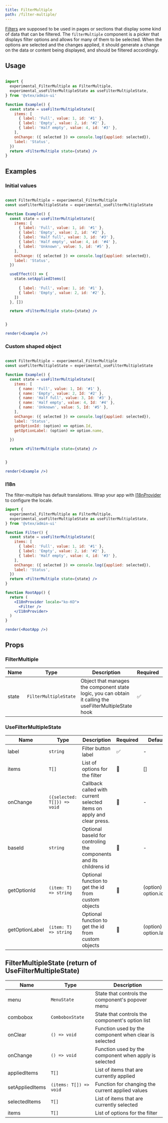 ```yaml
---
title: FilterMultiple
path: /filter-multiple/
---
```


[Filters](/filter/) are supposed to be used in pages or sections that display some kind of data that can be filtered. The `filterMultiple`
 component is a picker that displays filter options and allows for many of them to be selected. When the options are selected
 and the changes applied, it should generate a change on the data or content being displayed, and should be filtered accordingly.

## Usage

```jsx

import {
  experimental_FilterMultiple as FilterMultiple,
  experimental_useFilterMultipleState as useFilterMultipleState,
} from '@vtex/admin-ui'

function Example() {
  const state = useFilterMultipleState({
    items: [
      { label: 'Full', value: 1, id: '#1' },
      { label: 'Empty', value: 2, id: '#2' },
      { label: 'Half empty', value: 4, id: '#3' },
    ],
    onChange: ({ selected }) => console.log({applied: selected}),
    label: 'Status',
  })
  return <FilterMultiple state={state} />
}
```

## Examples

### Initial values

```jsx noInline live

const FilterMultiple = experimental_FilterMultiple
const useFilterMultipleState = experimental_useFilterMultipleState

function Example() {
  const state = useFilterMultipleState({
    items: [
      { label: 'Full', value: 1, id: '#1' },
      { label: 'Empty', value: 2, id: '#2' },
      { label: 'Half full', value: 3, id: '#3' },
      { label: 'Half empty', value: 4, id: '#4' },
      { label: 'Unknown', value: 5, id: '#5' },
    ],
    onChange: ({ selected }) => console.log({applied: selected}),
    label: 'Status',
  })

  useEffect(() => {
    state.setAppliedItems([
      
      { label: 'Full', value: 1, id: '#1' },
      { label: 'Empty', value: 2, id: '#2' },
    ])
  }, [])

  return <FilterMultiple state={state} />


}

render(<Example />)
```

### Custom shaped object

```jsx noInline live

const FilterMultiple = experimental_FilterMultiple
const useFilterMultipleState = experimental_useFilterMultipleState

function Example() {
  const state = useFilterMultipleState({
    items: [
      { name: 'Full', value: 1, Id: '#1' },
      { name: 'Empty', value: 2, Id: '#2' },
      { name: 'Half full', value: 3, Id: '#3' },
      { name: 'Half empty', value: 4, Id: '#4' },
      { name: 'Unknown', value: 5, Id: '#5' },
    ],
    onChange: ({ selected }) => console.log({applied: selected}),
    label: 'Status',
    getOptionId: (option) => option.Id,
    getOptionLabel: (option) => option.name,
    
  })

  return <FilterMultiple state={state} />


}

render(<Example />)
```

### I18n

The filter-multiple has default translations. Wrap your app with [I18nProvider](/experimental/localization#i18nprovider/) to configure the locale.

```jsx
import {
  experimental_FilterMultiple as FilterMultiple,
  experimental_useFilterMultipleState as useFilterMultipleState,
} from '@vtex/admin-ui'

function Filter() {
  const state = useFilterMultipleState({
    items: [
      { label: 'Full', value: 1, id: '#1' },
      { label: 'Empty', value: 2, id: '#2' },
      { label: 'Half empty', value: 4, id: '#3' },
    ],
    onChange: ({ selected }) => console.log({applied: selected}),
    label: 'Status',
  })
  return <FilterMultiple state={state} />
}

function RootApp() {
  return (
    <I18nProvider locale="ko-KO">
      <Filter />
    </I18nProvider>
  )
}

render(<RootApp />)
```

## Props

### FilterMultiple

| Name  | Type                  | Description    | Required | Default |
| ----- | --------------------- | -------------- | -------- | ------- |
| state | `FilterMultipleState` | Object that manages the component state logic, you can obtain it calling the useFilterMultipleState hook | ✅       | -       |

### UseFilterMultipleState

| Name           | Type                             | Description                                                            | Required | Default |
| -------------- | -------------------------------- | ---------------------------------------------------------------------- | -------- | ------- |
| label          | `string`                         | Filter button label                                                    | ✅       | -       |
| items          | `T[]`                            | List of options for the filter                                         | 🚫       | []      |
| onChange       | `({selected: T[]}) => void`      | Callback called with current selected items on apply and clear press.  | 🚫       | -       |
| baseId         | `string`                         | Optional baseId for controling the components and its childrens id     | 🚫       | -       |
| getOptionId    | `(item: T) => string`            | Optional function to get the id from custom objects                    | 🚫       | (option) => option.id       |
| getOptionLabel | `(item: T) => string`            | Optional function to get the id from custom objects                    | 🚫       | (option) => option.label    |


## FilterMultipleState (return of UseFilterMultipleState)

| Name           | Type                             | Description
| -------------- | -------------------------------- | -------------------------------------------------------------------
| menu           | `MenuState`                      | State that controls the component's popover menu
| combobox       | `ComboboxState`                  | State that controls the component's option list
| onClear        | `() => void`                     | Function used by the component when clear is selected
| onChange       | `() => void`                     | Function used by the component when apply is selected
| appliedItems   | `T[]`                            | List of items that are currently applied
| setAppliedItems| `(items: T[]) => void`           | Function for changing the current applied values 
| selectedItems  | `T[]`                            | List of items that are currently selected
| items          | `T[]`                            | List of options for the filter
